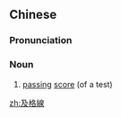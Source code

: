 {{also|及格线}}
==Chinese==
{{zh-forms|s=及格线|type=21}}

===Pronunciation===
{{zh-pron
|m=jígéxiàn
|c=kap6 gaak3 sin3
|cat=n
}}

===Noun===
{{zh-noun}}

# [[passing]] [[score]] (of a test)

[[zh:及格線]]